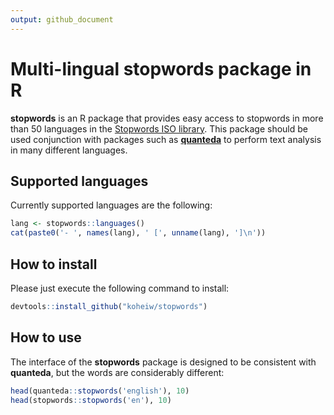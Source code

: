 ```yaml
---
output: github_document
---
```


# Multi-lingual stopwords package in R

**stopwords** is an R package that provides easy access to stopwords in more than 50 languages in the [Stopwords ISO library](https://github.com/stopwords-iso/stopwords-iso). This package should be used conjunction with packages such as [**quanteda**](https://github.com/kbenoit/quanteda) to perform text analysis in many different languages.

## Supported languages

Currently supported languages are the following:

```r
lang <- stopwords::languages()
cat(paste0('- ', names(lang), ' [', unname(lang), ']\n'))
```

## How to install

Please just execute the following command to install:

```r
devtools::install_github("koheiw/stopwords")
```

## How to use

The interface of the **stopwords** package is designed to be consistent with **quanteda**, but the words are considerably different:

```r
head(quanteda::stopwords('english'), 10)
head(stopwords::stopwords('en'), 10)
```

